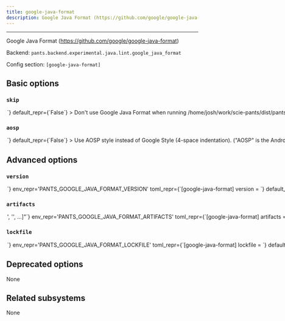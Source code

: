 ```yaml
---
title: google-java-format
description: Google Java Format (https://github.com/google/google-java-format)
---
```



---

Google Java Format (https://github.com/google/google-java-format)

Backend: <span className="color--primary">`pants.backend.experimental.java.lint.google_java_format`</span>

Config section: <span className="color--primary">`[google-java-format]`</span>

<span className={styles.options}>

## Basic options

### `skip`

<Option
  cli_repr={`--[no-]google-java-format-skip`}
  env_repr='PANTS_GOOGLE_JAVA_FORMAT_SKIP'
  toml_repr={`[google-java-format]
skip = <bool>`}
  default_repr={`False`}
>

Don&#x27;t use Google Java Format when running `/home/josh/work/scie-pants/dist/pants fmt` and `/home/josh/work/scie-pants/dist/pants lint`.

</Option>

### `aosp`

<Option
  cli_repr={`--[no-]google-java-format-aosp`}
  env_repr='PANTS_GOOGLE_JAVA_FORMAT_AOSP'
  toml_repr={`[google-java-format]
aosp = <bool>`}
  default_repr={`False`}
>

Use AOSP style instead of Google Style (4-space indentation). (&#x22;AOSP&#x22; is the Android Open Source Project.)

</Option>

## Advanced options

### `version`

<Option
  cli_repr={`--google-java-format-version=<str>`}
  env_repr='PANTS_GOOGLE_JAVA_FORMAT_VERSION'
  toml_repr={`[google-java-format]
version = <str>`}
  default_repr={`1.13.0`}
>

Version string for the tool. This is available for substitution in the `[google-java-format].artifacts` option by including the string `{version}`.

</Option>

### `artifacts`

<Option
  cli_repr={`--google-java-format-artifacts="['<str>', '<str>', ...]"`}
  env_repr='PANTS_GOOGLE_JAVA_FORMAT_ARTIFACTS'
  toml_repr={`[google-java-format]
artifacts = [
    '<str>',
    '<str>',
    ...,
]`}
  default_repr={`[\n  "com.google.googlejavaformat:google-java-format:{version}"\n]`}
>

Artifact requirements for this tool using specified as either the address of a `jvm_artifact` target or, alternatively, as a colon-separated Maven coordinates (e.g., group:name:version). For Maven coordinates, the string `{version}` version will be substituted with the value of the `[google-java-format].version` option.

</Option>

### `lockfile`

<Option
  cli_repr={`--google-java-format-lockfile=<str>`}
  env_repr='PANTS_GOOGLE_JAVA_FORMAT_LOCKFILE'
  toml_repr={`[google-java-format]
lockfile = <str>`}
  default_repr={`<default>`}
>

Path to a lockfile used for installing the tool.

Set to the string `<default>` to use a lockfile provided by Pants, so long as you have not changed the `--version` option. See https://github.com/pantsbuild/pants/blob/release_2.12.1/src/python/pants/backend/java/lint/google_java_format/google_java_format.default.lockfile.txt for the default lockfile contents.

To use a custom lockfile, set this option to a file path relative to the build root, then run `/home/josh/work/scie-pants/dist/pants jvm-generate-lockfiles --resolve=google-java-format`.

</Option>

## Deprecated options

None

## Related subsystems

None

</span>

